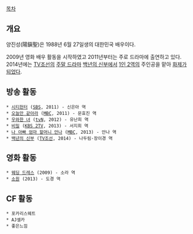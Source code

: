 [[목차]]
== 개요 ==
양진성(陽鎭聖)은 1988년 6월 27일생의 대한민국 배우이다.

2009년 영화 배우 활동을 시작하였고 2011년부터는 주로 드라마에 출연하고 있다. 2014년에는 [[TV조선]]의 [[주말 드라마]] [[백년의 신부]]에서 [[1인 다역|1인 2역]]의 주인공을 맡아 [http://news.naver.com/main/read.nhn?mode=LSD&mid=sec&sid1=106&oid=109&aid=0002721159 화제가 되었다].

== 방송 활동 ==
 * [[시티헌터(드라마)|시티헌터]] ([[SBS]], 2011) - 신은아 역
 * [[오늘만 같아라]] ([[문화방송|MBC]], 2011) - 문효진 역
 * [[우와한 녀]] ([[tvN]], 2012) - 유난희 역
 * [[비밀(KBS)|비밀]] ([[KBS 2TV]], 2013) - 서지희 역
 * [[나 아빠 엄마 할머니 안나]] ([[문화방송|MBC]], 2013) - 안나 역
 * [[백년의 신부]] ([[TV조선]], 2014) - 나두림·장이경 역

== 영화 활동 ==
 * [[웨딩 드레스]] (2009) - 소라 역
 * [[소원(영화)|소원]] (2013) - 도경 역

== CF 활동 ==
 * 포카리스웨트
 * AJ셀카
 * 좋은느낌


